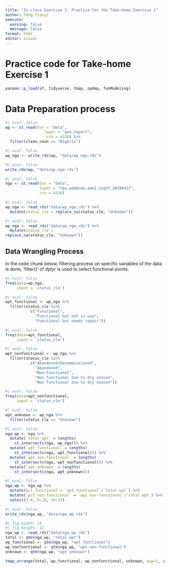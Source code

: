 ```yaml
---
title: "In-class Exercise 2: Practice For the Take-Home Exercise 1"
author: Yang Tianyi
execute: 
  warning: false
  message: false
format: html
editor: visual
---
```


# Practice code for Take-home Exercise 1

```r
pacman::p_load(sf, tidyverse, tmap, spdep, funModeling)
```

# Data Preparation process

```r
#| eval: false
wp <- st_read(dsn = "data", 
                 layer = "geo_export",
                  crs = 4326) %>%
  filter(clean_coun == "Nigeria")
```

```r
#| eval: false
wp_nga <- write_rds(wp, "data/wp_nga.rds")
```

```r
#| eval: false
write_rds(wp, "data/wp_nga.rds")
```

```r
#| eval: false
nga <- st_read(dsn = "data",
               layer = "nga_admbnda_adm2_osgof_20190417",
               crs = 4326)
```

```r
#| eval: false
wp_nga <- read_rds("data/wp_nga.rds") %>%
  mutate(status_cle = replace_na(status_cle, "Unknown"))
```

```r
#| eval: false
wp_nga <- read_rds("data/wp_nga.rds") %>%
  mutate(status_cle = 
replace_na(status_cle, "Unknown"))
```

## Data Wrangling Process

In the code chunk below, filtering process on specific variables of the data is done, 'filter()' of dplyr is used to select functional points.

```r
#| eval: false
freq(data=wp_nga, 
     input = 'status_cle')
```

```r
#| eval: false
wpt_functional <- wp_nga %>%
  filter(status_cle %in%
           c("Functional", 
             "Functional but not in use",
             "Functional but needs repair"))
```

```r
#| eval: false
freq(data=wpt_functional, 
     input = 'status_cle')
```

```r
#| eval: false
wpt_nonfunctional <- wp_nga %>%
  filter(status_cle %in%
           c("Abandoned/Decommissioned",
             "Abandoned",
             "Non-Functional",
             "Non functional due to dry season",
             "Non functional due to dry season"))
```

```r
#| eval: false
freq(data=wpt_nonfunctional,
     input = 'status_cle')
```

```r
#| eval: false
wpt_unknown <- wp_nga %>%
  filter(status_cle == "Unknown")
```

```r
#| eval: false
nga_wp <- nga %>% 
  mutate(`total wpt` = lengths(
    st_intersects(nga, wp_nga))) %>%
  mutate(`wpt functional` = lengths(
    st_intersects(nga, wpt_functional))) %>%
  mutate(`wpt non-functional` = lengths(
    st_intersects(nga, wpt_nonfunctional))) %>%
  mutate(`wpt unknown` = lengths(
    st_intersects(nga, wpt_unknown)))
```

```r
#| eval: false
nga_wp <- nga_wp %>%
  mutate(pct_functional = `wpt functional`/`total wpt`) %>%
  mutate(`pct_non-functional` = `wpt non-functional`/`total wpt`) %>%
  select(3:4, 9:10, 18:23)
```

```r
#| eval: false
write_rds(nga_wp, "data/nga_wp.rds")
```

```r
#| fig-width: 14
#| fig-height: 12
nga_wp <- read_rds("data/nga_wp.rds")
total <- qtm(nga_wp, "total wpt")
wp_functional <- qtm(nga_wp, "wpt functional")
wp_nonfunctional <- qtm(nga_wp, "wpt non-functional")
unknown <- qtm(nga_wp, "wpt unknown")

tmap_arrange(total, wp_functional, wp_nonfunctional, unknown, asp=1, ncol=2)
```
